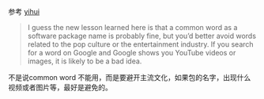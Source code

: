 参考 [yihui](https://yihui.name/en/2019/04/naming-common-words/)

>
I guess the new lesson learned here is that a common word as a software package name is probably fine, but you’d better avoid words related to the pop culture or the entertainment industry. If you search for a word on Google and Google shows you YouTube videos or images, it is likely to be a bad idea.

不是说common word 不能用，而是要避开主流文化，如果包的名字，出现什么视频或者图片等，最好是避免的。